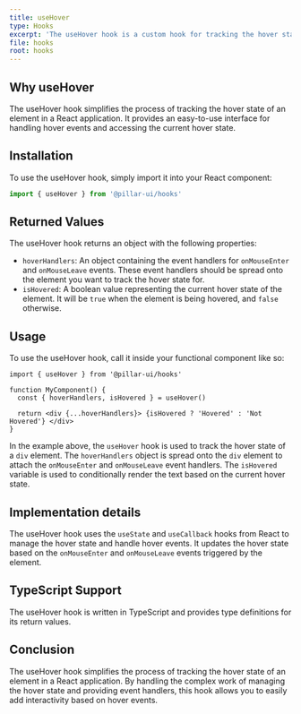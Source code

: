 ```yaml
---
title: useHover
type: Hooks
excerpt: 'The useHover hook is a custom hook for tracking the hover state of an element. It provides event handlers for onMouseEnter and onMouseLeave, and a boolean value representing the current hover state.'
file: hooks
root: hooks
---
```


## Why useHover

The useHover hook simplifies the process of tracking the hover state of an element in a React application. It provides an easy-to-use interface for handling hover events and accessing the current hover state.

## Installation

To use the useHover hook, simply import it into your React component:

```ts
import { useHover } from '@pillar-ui/hooks'
```

## Returned Values

The useHover hook returns an object with the following properties:

- `hoverHandlers`: An object containing the event handlers for `onMouseEnter` and `onMouseLeave` events. These event handlers should be spread onto the element you want to track the hover state for.
- `isHovered`: A boolean value representing the current hover state of the element. It will be `true` when the element is being hovered, and `false` otherwise.

## Usage

To use the useHover hook, call it inside your functional component like so:

```tsx
import { useHover } from '@pillar-ui/hooks'

function MyComponent() {
  const { hoverHandlers, isHovered } = useHover()

  return <div {...hoverHandlers}> {isHovered ? 'Hovered' : 'Not Hovered'} </div>
}
```

In the example above, the `useHover` hook is used to track the hover state of a `div` element. The `hoverHandlers` object is spread onto the `div` element to attach the `onMouseEnter` and `onMouseLeave` event handlers. The `isHovered` variable is used to conditionally render the text based on the current hover state.

## Implementation details

The useHover hook uses the `useState` and `useCallback` hooks from React to manage the hover state and handle hover events. It updates the hover state based on the `onMouseEnter` and `onMouseLeave` events triggered by the element.

## TypeScript Support

The useHover hook is written in TypeScript and provides type definitions for its return values.

## Conclusion

The useHover hook simplifies the process of tracking the hover state of an element in a React application. By handling the complex work of managing the hover state and providing event handlers, this hook allows you to easily add interactivity based on hover events.
